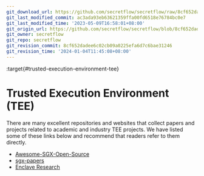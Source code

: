 ```yaml
---
git_download_url: https://github.com/secretflow/secretflow/raw/8cf652dadee6c02cb09a0225efa6d7c6bae31246/docs/awesome-pets/papers/tools/tee.md
git_last_modified_commit: ac3ada93eb63621359ffa00fd6518e76784bc0e7
git_last_modified_time: '2023-05-09T16:58:01+08:00'
git_origin_url: https://github.com/secretflow/secretflow/blob/8cf652dadee6c02cb09a0225efa6d7c6bae31246/docs/awesome-pets/papers/tools/tee.md
git_owner: secretflow
git_repo: secretflow
git_revision_commit: 8cf652dadee6c02cb09a0225efa6d7c6bae31246
git_revision_time: '2024-01-04T11:45:08+08:00'
---
```


:target{#trusted-execution-environment-tee}

# Trusted Execution Environment (TEE)

There are many excellent repositories and websites that collect papers and projects related to academic and industry TEE projects. We have listed some of these links below and recommend that readers refer to them directly.

- [Awesome-SGX-Open-Source](https://github.com/Maxul/Awesome-SGX-Open-Source)
- [sgx-papers](https://github.com/vschiavoni/sgx-papers)
- [Enclave Research](https://richardhabeeb.github.io/EnclaveResearch/)
